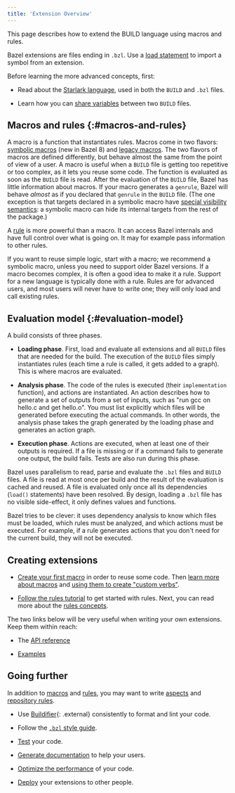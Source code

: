 ```yaml
---
title: 'Extension Overview'
---
```


<!-- [TOC] -->

This page describes how to extend the BUILD language using macros
and rules.

Bazel extensions are files ending in `.bzl`. Use a
[load statement](/concepts/build-files#load) to import a symbol from an extension.

Before learning the more advanced concepts, first:

* Read about the [Starlark language](/rules/language), used in both the
  `BUILD` and `.bzl` files.

* Learn how you can [share variables](/build/share-variables)
  between two `BUILD` files.

## Macros and rules {:#macros-and-rules}

A macro is a function that instantiates rules. Macros come in two flavors:
[symbolic macros](/extending/macros) (new in Bazel 8) and [legacy
macros](/extending/legacy-macros). The two flavors of macros are defined
differently, but behave almost the same from the point of view of a user. A
macro is useful when a `BUILD` file is getting too repetitive or too complex, as
it lets you reuse some code. The function is evaluated as soon as the `BUILD`
file is read. After the evaluation of the `BUILD` file, Bazel has little
information about macros. If your macro generates a `genrule`, Bazel will
behave *almost* as if you declared that `genrule` in the `BUILD` file. (The one
exception is that targets declared in a symbolic macro have [special visibility
semantics](/extending/macros#visibility): a symbolic macro can hide its internal
targets from the rest of the package.)

A [rule](/extending/rules) is more powerful than a macro. It can access Bazel
internals and have full control over what is going on. It may for example pass
information to other rules.

If you want to reuse simple logic, start with a macro; we recommend a symbolic
macro, unless you need to support older Bazel versions. If a macro becomes
complex, it is often a good idea to make it a rule. Support for a new language
is typically done with a rule. Rules are for advanced users, and most users will
never have to write one; they will only load and call existing rules.

## Evaluation model {:#evaluation-model}

A build consists of three phases.

* **Loading phase**. First, load and evaluate all extensions and all `BUILD`
  files that are needed for the build. The execution of the `BUILD` files simply
  instantiates rules (each time a rule is called, it gets added to a graph).
  This is where macros are evaluated.

* **Analysis phase**. The code of the rules is executed (their `implementation`
  function), and actions are instantiated. An action describes how to generate
  a set of outputs from a set of inputs, such as "run gcc on hello.c and get
  hello.o". You must list explicitly which files will be generated before
  executing the actual commands. In other words, the analysis phase takes
  the graph generated by the loading phase and generates an action graph.

* **Execution phase**. Actions are executed, when at least one of their outputs is
  required. If a file is missing or if a command fails to generate one output,
  the build fails. Tests are also run during this phase.

Bazel uses parallelism to read, parse and evaluate the `.bzl` files and `BUILD`
files. A file is read at most once per build and the result of the evaluation is
cached and reused. A file is evaluated only once all its dependencies (`load()`
statements) have been resolved. By design, loading a `.bzl` file has no visible
side-effect, it only defines values and functions.

Bazel tries to be clever: it uses dependency analysis to know which files must
be loaded, which rules must be analyzed, and which actions must be executed. For
example, if a rule generates actions that you don't need for the current build,
they will not be executed.

## Creating extensions

* [Create your first macro](/rules/macro-tutorial) in order to reuse some code.
  Then [learn more about macros](/extending/macros) and [using them to create
  "custom verbs"](/rules/verbs-tutorial).

* [Follow the rules tutorial](/rules/rules-tutorial) to get started with rules.
  Next, you can read more about the [rules concepts](/extending/rules).

The two links below will be very useful when writing your own extensions. Keep
them within reach:

* The [API reference](/rules/lib)

* [Examples](https://github.com/bazelbuild/examples/tree/master/rules)

## Going further

In addition to [macros](/extending/macros) and [rules](/extending/rules), you
may want to write [aspects](/extending/aspects) and [repository
rules](/external/repo).

* Use [Buildifier](https://github.com/bazelbuild/buildtools){: .external}
  consistently to format and lint your code.

* Follow the [`.bzl` style guide](/rules/bzl-style).

* [Test](/rules/testing) your code.

* [Generate documentation](https://skydoc.bazel.build/) to help your users.

* [Optimize the performance](/rules/performance) of your code.

* [Deploy](/rules/deploying) your extensions to other people.
